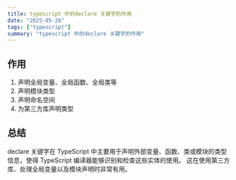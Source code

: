 ```yaml
---
title: typescript 中的declare 关键字的作用
date: "2025-05-26"
tags: ["typescript"]
summary: "typescript 中的declare 关键字的作用"
---
```


## 作用
1. 声明全局变量、全局函数、全局类等
2. 声明模块类型
3. 声明命名空间
4. 为第三方库声明类型

## 总结
declare 关键字在 TypeScript 中主要用于声明外部变量、函数、类或模块的类型信息，使得 TypeScript 编译器能够识别和检查这些实体的使用。
这在使用第三方库、处理全局变量以及模块声明时非常有用。